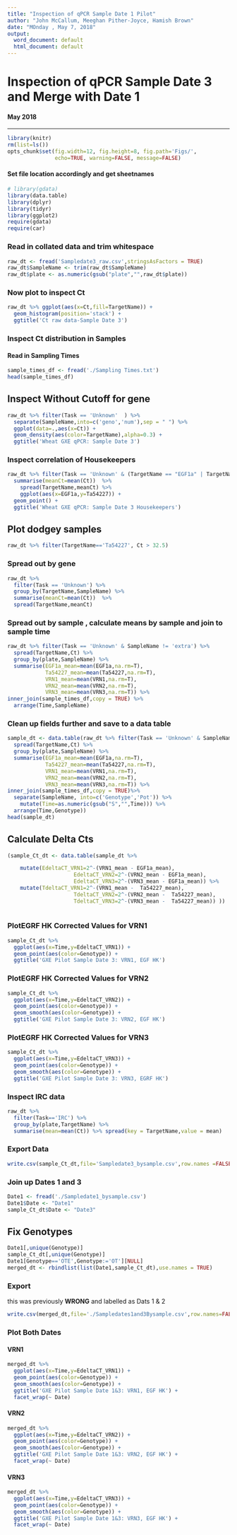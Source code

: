 ```yaml
---
title: "Inspection of qPCR Sample Date 1 Pilot"
author: "John McCallum, Meeghan Pither-Joyce, Hamish Brown"
date: "MOnday , May 7, 2018"
output:
  word_document: default
  html_document: default
---
```


Inspection of qPCR Sample Date 3 and Merge with Date 1
========================================================

#### May  2018



--------------
```r
library(knitr)
rm(list=ls())
opts_chunk$set(fig.width=12, fig.height=8, fig.path='Figs/',
               echo=TRUE, warning=FALSE, message=FALSE)
```

#### Set file location accordingly and get sheetnames
```r
# library(gdata)
library(data.table)
library(dplyr)
library(tidyr)
library(ggplot2)
require(gdata)
require(car)
```

### Read in collated data and trim whitespace

```r
raw_dt <- fread('Sampledate3_raw.csv',stringsAsFactors = TRUE)
raw_dt$SampleName <- trim(raw_dt$SampleName)
raw_dt$plate <- as.numeric(gsub("plate","",raw_dt$plate))
```

### Now plot to inspect Ct
```r
raw_dt %>% ggplot(aes(x=Ct,fill=TargetName)) + 
  geom_histogram(position='stack') + 
  ggtitle('Ct raw data-Sample Date 3')

```

### Inspect Ct distribution in Samples

#### Read in Sampling Times

```r
sample_times_df <- fread('./Sampling Times.txt')
head(sample_times_df)
```



## Inspect Without Cutoff for gene

```r

raw_dt %>% filter(Task == 'Unknown'  ) %>%
  separate(SampleName,into=c('geno','num'),sep = " ") %>%
  ggplot(data=.,aes(x=Ct)) +
  geom_density(aes(color=TargetName),alpha=0.3) +
  ggtitle('Wheat GXE qPCR: Sample Date 3')

```

### Inspect correlation of Housekeepers

```r
raw_dt %>% filter(Task == 'Unknown' & (TargetName == "EGF1a" | TargetName == "Ta54227")) %>% unique %>% group_by(TargetName,SampleName) %>% 
  summarise(meanCt=mean(Ct))  %>%
    spread(TargetName,meanCt) %>%
    ggplot(aes(x=EGF1a,y=Ta54227)) + 
  geom_point() +
  ggtitle('Wheat GXE qPCR: Sample Date 3 Housekeepers')
```

## Plot dodgey samples
```r
raw_dt %>% filter(TargetName=='Ta54227', Ct > 32.5)
```


### Spread out by gene 

```r
raw_dt %>% 
  filter(Task == 'Unknown') %>%
  group_by(TargetName,SampleName) %>%
  summarise(meanCt=mean(Ct))  %>%
  spread(TargetName,meanCt) 
```

### Spread out by sample , calculate means by sample and join to sample time

```r
raw_dt %>% filter(Task == 'Unknown' & SampleName != 'extra') %>%
  spread(TargetName,Ct) %>% 
  group_by(plate,SampleName) %>% 
  summarise(EGF1a_mean=mean(EGF1a,na.rm=T),
            Ta54227_mean=mean(Ta54227,na.rm=T),
            VRN1_mean=mean(VRN1,na.rm=T),
            VRN2_mean=mean(VRN2,na.rm=T),
            VRN3_mean=mean(VRN3,na.rm=T)) %>%
inner_join(sample_times_df,copy = TRUE) %>%
  arrange(Time,SampleName)
```




### Clean up fields further and save to a data table
```r
sample_dt <- data.table(raw_dt %>% filter(Task == 'Unknown' & SampleName != 'extra') %>%
  spread(TargetName,Ct) %>% 
  group_by(plate,SampleName) %>% 
  summarise(EGF1a_mean=mean(EGF1a,na.rm=T),
            Ta54227_mean=mean(Ta54227,na.rm=T),
            VRN1_mean=mean(VRN1,na.rm=T),
            VRN2_mean=mean(VRN2,na.rm=T),
            VRN3_mean=mean(VRN3,na.rm=T)) %>%
inner_join(sample_times_df,copy = TRUE)%>%
  separate(SampleName, into=c('Genotype','Pot')) %>%
    mutate(Time=as.numeric(gsub("S","",Time))) %>%
  arrange(Time,Genotype))
head(sample_dt)
```




## Calculate Delta Cts

```r
(sample_Ct_dt <- data.table(sample_dt %>%

    mutate(EdeltaCT_VRN1=2^-(VRN1_mean - EGF1a_mean),
                     EdeltaCT_VRN2=2^-(VRN2_mean - EGF1a_mean),
                     EdeltaCT_VRN3=2^-(VRN3_mean - EGF1a_mean)) %>%
    mutate(TdeltaCT_VRN1=2^-(VRN1_mean -  Ta54227_mean),
                     TdeltaCT_VRN2=2^-(VRN2_mean -  Ta54227_mean),
                     TdeltaCT_VRN3=2^-(VRN3_mean -  Ta54227_mean)) ))
  
```


### PlotEGRF   HK Corrected  Values for VRN1
```r
sample_Ct_dt %>% 
  ggplot(aes(x=Time,y=EdeltaCT_VRN1)) + 
  geom_point(aes(color=Genotype)) + 
  ggtitle('GXE Pilot Sample Date 3: VRN1, EGF HK')
```

### PlotEGRF   HK Corrected  Values for VRN2
```r
sample_Ct_dt %>% 
  ggplot(aes(x=Time,y=EdeltaCT_VRN2)) + 
  geom_point(aes(color=Genotype)) + 
  geom_smooth(aes(color=Genotype)) +
  ggtitle('GXE Pilot Sample Date 3: VRN2, EGF HK')
```

### PlotEGRF   HK Corrected  Values for VRN3
```r
sample_Ct_dt %>% 
  ggplot(aes(x=Time,y=EdeltaCT_VRN3)) + 
  geom_point(aes(color=Genotype)) + 
  geom_smooth(aes(color=Genotype)) +
  ggtitle('GXE Pilot Sample Date 3: VRN3, EGRF HK')
```

### Inspect IRC data
```r
raw_dt %>% 
  filter(Task=='IRC') %>%
  group_by(plate,TargetName) %>%
  summarise(mean=mean(Ct)) %>% spread(key = TargetName,value = mean)
```


### Export Data

```r
write.csv(sample_Ct_dt,file='Sampledate3_bysample.csv',row.names =FALSE)
```

### Join up Dates 1 and 3

```r
Date1 <- fread('./Sampledate1_bysample.csv')
Date1$Date <- "Date1"
sample_Ct_dt$Date <- "Date3"

```

## Fix Genotypes
```r
Date1[,unique(Genotype)]
sample_Ct_dt[,unique(Genotype)]
Date1[Genotype=='OTE',Genotype:='OT'][NULL]
merged_dt <- rbindlist(list(Date1,sample_Ct_dt),use.names = TRUE)
```


### Export

this was previously **WRONG** and labelled as Dats 1 & 2

```r
write.csv(merged_dt,file='./Sampledates1and3Bysample.csv',row.names=FALSE)
```

### Plot Both Dates

#### VRN1

```r
merged_dt %>%
  ggplot(aes(x=Time,y=EdeltaCT_VRN1)) +
  geom_point(aes(color=Genotype)) +
  geom_smooth(aes(color=Genotype)) +
  ggtitle('GXE Pilot Sample Date 1&3: VRN1, EGF HK') + 
  facet_wrap(~ Date)
```

#### VRN2

```r
merged_dt %>%
  ggplot(aes(x=Time,y=EdeltaCT_VRN2)) +
  geom_point(aes(color=Genotype)) +
  geom_smooth(aes(color=Genotype)) +
  ggtitle('GXE Pilot Sample Date 1&3: VRN2, EGF HK') + 
  facet_wrap(~ Date)
```

#### VRN3

```r
merged_dt %>%
  ggplot(aes(x=Time,y=EdeltaCT_VRN3)) +
  geom_point(aes(color=Genotype)) +
  geom_smooth(aes(color=Genotype)) +
  ggtitle('GXE Pilot Sample Date 1&3: VRN3, EGF HK') + 
  facet_wrap(~ Date)
```


